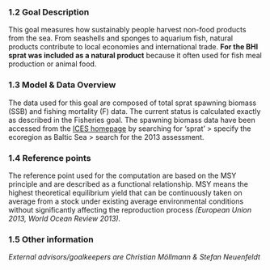 ### 1.2 Goal Description

This goal measures how sustainably people harvest non-food products from the sea.
From seashells and sponges to aquarium fish, natural products contribute to local economies and international trade. **For the BHI sprat was included as a natural product** because it often used for fish meal production or animal food.

### 1.3 Model & Data Overview

The data used for this goal are composed of total sprat spawning biomass (SSB) and fishing mortality (F) data. The current status is calculated exactly as described in the Fisheries goal. The spawning biomass data have been accessed from the [ICES homepage](http://www.ices.dk/marine-data/tools/Pages/stock-assessment-graphs.aspx) by searching for ‘sprat’ > specify the ecoregion as Baltic Sea > search for the 2013 assessment.

### 1.4 Reference points

The reference point used for the computation are based on the MSY principle and are described as a functional relationship. MSY means the highest theoretical equilibrium yield that can be continuously taken on average from a stock under existing average environmental conditions without significantly affecting the reproduction process *(European Union 2013, World Ocean Review 2013).* 

### 1.5 Other information

*External advisors/goalkeepers are Christian Möllmann & Stefan Neuenfeldt*

